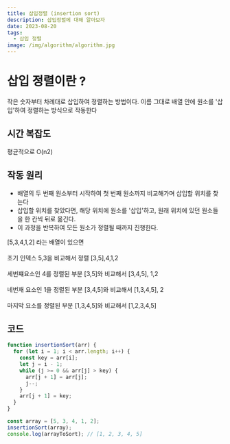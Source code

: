 ```yaml
---
title: 삽입정렬 (insertion sort)
description: 삽입정렬에 대해 알아보자
date: 2023-08-20
tags:
  - 삽입 정렬
image: /img/algorithm/algorithm.jpg
---
```


# 삽입 정렬이란 ?
작은 숫자부터 차례대로 삽입하여 정렬하는 방법이다. 이름 그대로 배열 안에 원소를 '삽입'하여 정렬하는 방식으로 작동한다

## 시간 복잡도
평균적으로 O(n2)

## 작동 원리
* 배열의 두 번째 원소부터 시작하여 첫 번째 원소까지 비교해가며 삽입할 위치를 찾는다
* 삽입할 위치를 찾았다면, 해당 위치에 원소를 '삽입'하고, 원래 위치에 있던 원소들을 한 칸씩 뒤로 옮긴다.
* 이 과정을 반복하여 모든 원소가 정렬될 때까지 진행한다.

[5,3,4,1,2] 라는 배열이 있으면<br></br> 
초기 인덱스 5,3을 비교해서 정렬 [3,5],4,1,2<br></br>
세번쨰요소인 4를 정렬된 부분 [3,5]와 비교해서 [3,4,5], 1,2<br></br>
네번재 요소인 1을 정렬된 부분 [3,4,5]와 비교해서 [1,3,4,5], 2<br></br>
마지막 요소를 정렬된 부분 [1,3,4,5]와 비교해서 [1,2,3,4,5]

## 코드
```js
function insertionSort(arr) {
  for (let i = 1; i < arr.length; i++) {
    const key = arr[i];
    let j = i - 1;
    while (j >= 0 && arr[j] > key) {
      arr[j + 1] = arr[j];
      j--;
    }
    arr[j + 1] = key;
  }
}

const array = [5, 3, 4, 1, 2];
insertionSort(array);
console.log(arrayToSort); // [1, 2, 3, 4, 5]
```